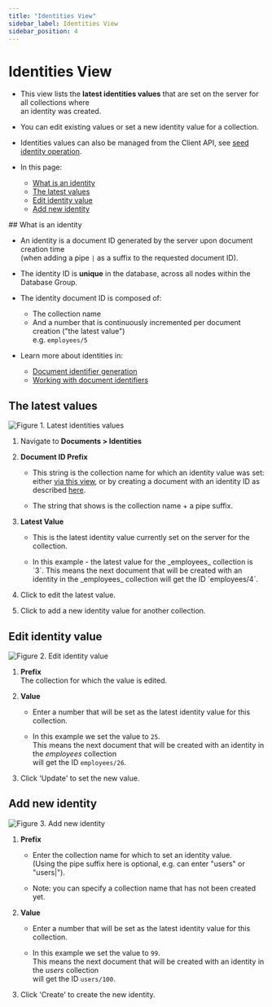 ```yaml
---
title: "Identities View"
sidebar_label: Identities View
sidebar_position: 4
---
```



# Identities View
<Admonition type="note" title="Note">

* This view lists the __latest identities values__ that are set on the server for all collections where  
  an identity was created.

* You can edit existing values or set a new identity value for a collection.

* Identities values can also be managed from the Client API, see [seed identity operation](../../../client-api/operations/maintenance/identities/seed-identity).

* In this page:  
  * [What is an identity](../../../studio/database/documents/identities-view#what-is-an-identity)  
  * [The latest values](../../../studio/database/documents/identities-view#the-latest-values)  
  * [Edit identity value](../../../studio/database/documents/identities-view#edit-identity-value)  
  * [Add new identity](../../../studio/database/documents/identities-view#add-new-identity)  
</Admonition>
## What is an identity

* An identity is a document ID generated by the server upon document creation time  
  (when adding a pipe `|` as a suffix to the requested document ID).

* The identity ID is __unique__ in the database, across all nodes within the Database Group.

* The identity document ID is composed of:  
  * The collection name  
  * And a number that is continuously incremented per document creation ("the latest value")  
    e.g. `employees/5`

* Learn more about identities in:
  * [Document identifier generation](../../../server/kb/document-identifier-generation#strategy--3)
  * [Working with document identifiers](../../../client-api/document-identifiers/working-with-document-identifiers#identities)



## The latest values

![Figure 1. Latest identities values](./assets/identities-view-1.png)

1. Navigate to __Documents &gt; Identities__

2. __Document ID Prefix__  

   * This string is the collection name for which an identity value was set:  
     either [via this view](../../../studio/database/documents/identities-view#add-new-identity), 
     or by creating a document with an identity ID as described [here](../../../client-api/document-identifiers/working-with-document-identifiers#identities).  
   
   * The string that shows is the collection name + a pipe suffix.  

3. __Latest Value__  

   * This is the latest identity value currently set on the server for the collection.
   
   * <Admonition type="info" title="Info">
      In this example - the latest value for the _employees_ collection is `3`.  
      This means the next document that will be created with an identity in the _employees_ collection  
      will get the ID `employees/4`.
     </Admonition> 

4. Click to edit the latest value.

5. Click to add a new identity value for another collection.



## Edit identity value

![Figure 2. Edit identity value](./assets/identities-view-2.png)

1. __Prefix__  
   The collection for which the value is edited.

2. __Value__  

   * Enter a number that will be set as the latest identity value for this collection.

   * In this example we set the value to `25`.  
     This means the next document that will be created with an identity in the _employees_ collection  
     will get the ID `employees/26`.

3. Click 'Update' to set the new value.



## Add new identity

![Figure 3. Add new identity](./assets/identities-view-3.png)

1. __Prefix__  

   * Enter the collection name for which to set an identity value.  
     (Using the pipe suffix here is optional, e.g. can enter "users" or "users|").
   
   * Note: you can specify a collection name that has not been created yet.  

2. __Value__

    * Enter a number that will be set as the latest identity value for this collection.

    * In this example we set the value to `99`.  
      This means the next document that will be created with an identity in the _users_ collection  
      will get the ID `users/100`.

3. Click 'Create' to create the new identity.



